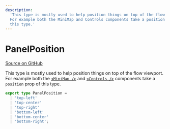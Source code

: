 ```yaml
---
description:
  'This type is mostly used to help position things on top of the flow viewport.
  For example both the MiniMap and Controls components take a position prop of
  this type.'
---
```


# PanelPosition

[Source on GitHub](https://github.com/xyflow/xyflow/blob/main/packages/system/src/types/general.ts/#L111-L112)

This type is mostly used to help position things on top of the flow viewport. For
example both the [`<MiniMap />`](/api-reference/components/minimap) and
[`<Controls />`](/api-reference/components/controls) components take a `position`
prop of this type.

```ts
export type PanelPosition =
  | 'top-left'
  | 'top-center'
  | 'top-right'
  | 'bottom-left'
  | 'bottom-center'
  | 'bottom-right';
```
